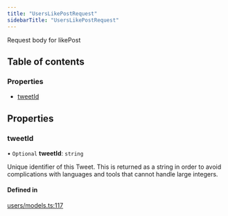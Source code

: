 ```yaml
---
title: "UsersLikePostRequest"
sidebarTitle: "UsersLikePostRequest"
---
```


Request body for likePost

## Table of contents

### Properties

- [tweetId](/xdks/typescript/reference/interfaces/UsersLikePostRequest#tweetid)

## Properties

### tweetId

• `Optional` **tweetId**: `string`

Unique identifier of this Tweet. This is returned as a string in order to avoid complications with languages and tools that cannot handle large integers.

#### Defined in

[users/models.ts:117](https://github.com/xdevplatform/xdk/blob/298ca9350d035e40e7c8ee0753c50052819a41e2/xdk/typescript/src/users/models.ts#L117)
